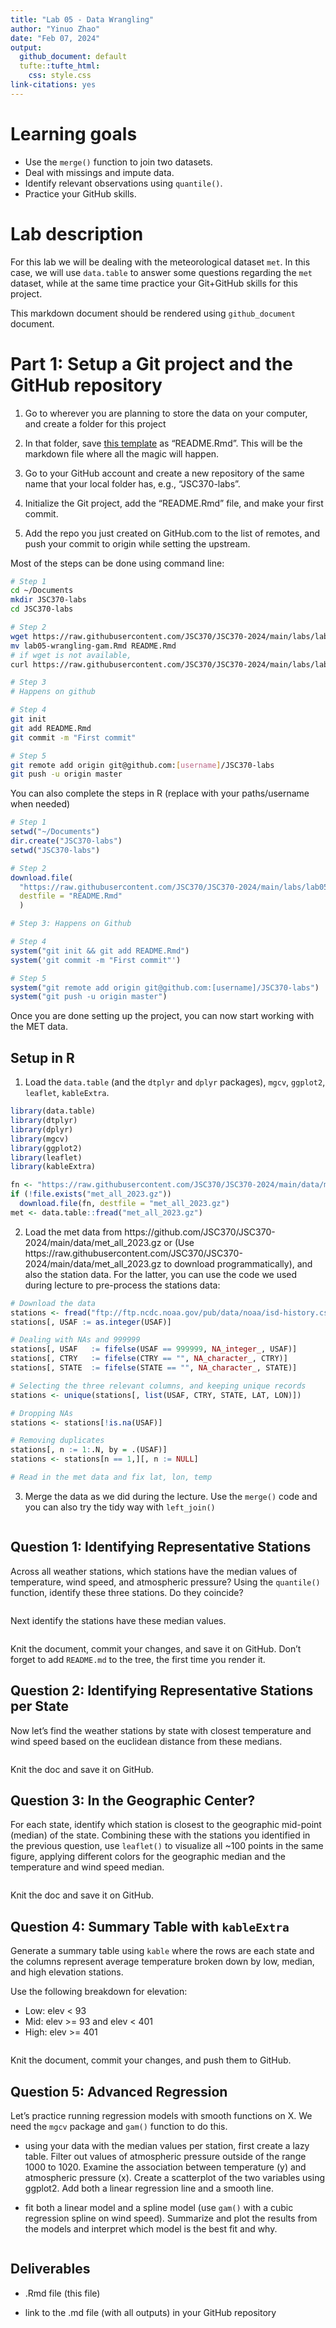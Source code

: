 ```yaml
---
title: "Lab 05 - Data Wrangling"
author: "Yinuo Zhao"
date: "Feb 07, 2024"
output: 
  github_document: default
  tufte::tufte_html:
    css: style.css
link-citations: yes
---
```


# Learning goals

- Use the `merge()` function to join two datasets.
- Deal with missings and impute data.
- Identify relevant observations using `quantile()`.
- Practice your GitHub skills.

# Lab description

For this lab we will be dealing with the meteorological dataset `met`. In this case, we will use `data.table` to answer some questions regarding the `met` dataset, while at the same time practice your Git+GitHub skills for this project.

This markdown document should be rendered using `github_document` document.

# Part 1: Setup a Git project and the GitHub repository

1. Go to wherever you are planning to store the data on your computer, and create a folder for this project

2. In that folder, save [this template](https://github.com/JSC370/JSC370-2024/blob/main/labs/lab05/lab05-wrangling-gam.Rmd) as "README.Rmd". This will be the markdown file where all the magic will happen.

3. Go to your GitHub account and create a new repository of the same name that your local folder has, e.g., "JSC370-labs".

4. Initialize the Git project, add the "README.Rmd" file, and make your first commit.

5. Add the repo you just created on GitHub.com to the list of remotes, and push your commit to origin while setting the upstream.

Most of the steps can be done using command line:

```sh
# Step 1
cd ~/Documents
mkdir JSC370-labs
cd JSC370-labs

# Step 2
wget https://raw.githubusercontent.com/JSC370/JSC370-2024/main/labs/lab05/lab05-wrangling-gam.Rmd
mv lab05-wrangling-gam.Rmd README.Rmd
# if wget is not available,
curl https://raw.githubusercontent.com/JSC370/JSC370-2024/main/labs/lab05/lab05-wrangling-gam.Rmd --output README.Rmd

# Step 3
# Happens on github

# Step 4
git init
git add README.Rmd
git commit -m "First commit"

# Step 5
git remote add origin git@github.com:[username]/JSC370-labs
git push -u origin master
```

You can also complete the steps in R (replace with your paths/username when needed)

```r
# Step 1
setwd("~/Documents")
dir.create("JSC370-labs")
setwd("JSC370-labs")

# Step 2
download.file(
  "https://raw.githubusercontent.com/JSC370/JSC370-2024/main/labs/lab05/lab05-wrangling-gam.Rmd",
  destfile = "README.Rmd"
  )

# Step 3: Happens on Github

# Step 4
system("git init && git add README.Rmd")
system('git commit -m "First commit"')

# Step 5
system("git remote add origin git@github.com:[username]/JSC370-labs")
system("git push -u origin master")
```

Once you are done setting up the project, you can now start working with the MET data.

## Setup in R

1. Load the `data.table` (and the `dtplyr` and `dplyr` packages), `mgcv`, `ggplot2`, `leaflet`, `kableExtra`.

```r
library(data.table)
library(dtplyr)
library(dplyr)
library(mgcv)
library(ggplot2)
library(leaflet)
library(kableExtra)
```


```r
fn <- "https://raw.githubusercontent.com/JSC370/JSC370-2024/main/data/met_all_2023.gz"
if (!file.exists("met_all_2023.gz"))
  download.file(fn, destfile = "met_all_2023.gz")
met <- data.table::fread("met_all_2023.gz")
```

2. Load the met data from https://github.com/JSC370/JSC370-2024/main/data/met_all_2023.gz or  (Use https://raw.githubusercontent.com/JSC370/JSC370-2024/main/data/met_all_2023.gz to download programmatically), and also the station data. For the latter, you can use the code we used during lecture to pre-process the stations data:

```r
# Download the data
stations <- fread("ftp://ftp.ncdc.noaa.gov/pub/data/noaa/isd-history.csv")
stations[, USAF := as.integer(USAF)]

# Dealing with NAs and 999999
stations[, USAF   := fifelse(USAF == 999999, NA_integer_, USAF)]
stations[, CTRY   := fifelse(CTRY == "", NA_character_, CTRY)]
stations[, STATE  := fifelse(STATE == "", NA_character_, STATE)]

# Selecting the three relevant columns, and keeping unique records
stations <- unique(stations[, list(USAF, CTRY, STATE, LAT, LON)])

# Dropping NAs
stations <- stations[!is.na(USAF)]

# Removing duplicates
stations[, n := 1:.N, by = .(USAF)]
stations <- stations[n == 1,][, n := NULL]

# Read in the met data and fix lat, lon, temp
```

3. Merge the data as we did during the lecture. Use the `merge()` code and you can also try the tidy way with `left_join()`

```r

```

## Question 1: Identifying Representative Stations

Across all weather stations, which stations have the median values of temperature, wind speed, and atmospheric pressure? Using the `quantile()` function, identify these three stations. Do they coincide?

```r

```

Next identify the stations have these median values.

```r

```

Knit the document, commit your changes, and save it on GitHub. Don't forget to add `README.md` to the tree, the first time you render it.

## Question 2: Identifying Representative Stations per State

Now let's find the weather stations by state with closest temperature and wind speed based on the euclidean distance from these medians. 

```r

```

Knit the doc and save it on GitHub.

## Question 3: In the Geographic Center?

For each state, identify which station is closest to the geographic mid-point (median) of the state. Combining these with the stations you identified in the previous question, use `leaflet()` to visualize all ~100 points in the same figure, applying different colors for the geographic median and the temperature and wind speed median.

```r

```

Knit the doc and save it on GitHub.

## Question 4: Summary Table with `kableExtra`

Generate a summary table using `kable` where the rows are each state and the columns represent average temperature broken down by low, median, and high elevation stations. 

Use the following breakdown for elevation:

- Low: elev < 93
- Mid: elev >= 93 and elev < 401
- High: elev >= 401

```r

```


Knit the document, commit your changes, and push them to GitHub. 


## Question 5: Advanced Regression

Let's practice running regression models with smooth functions on X. We need the `mgcv` package and `gam()` function to do this.

- using your data with the median values per station, first create a lazy table. Filter out values of atmospheric pressure outside of the range 1000 to 1020. Examine the association between temperature (y) and atmospheric pressure (x). Create a scatterplot of the two variables using ggplot2. Add both a linear regression line and a smooth line.

- fit both a linear model and a spline model (use `gam()` with a cubic regression spline on wind speed). Summarize and plot the results from the models and interpret which model is the best fit and why.

```r

```

## Deliverables

- .Rmd file (this file)

- link to the .md file (with all outputs) in your GitHub repository